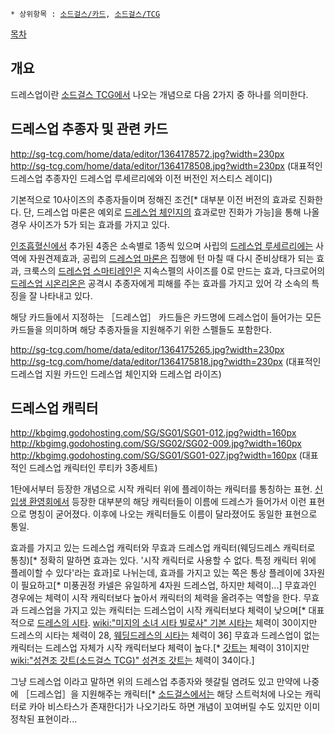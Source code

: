  * 상위항목 : [[소드걸스/카드]], [[소드걸스/TCG]]

[[목차]]

== 개요 ==
드레스업이란 [[소드걸스 TCG]]에서 나오는 개념으로 다음 2가지 중 하나를 의미한다.

== 드레스업 추종자 및 관련 카드 ==
http://sg-tcg.com/home/data/editor/1364178572.jpg?width=230px http://sg-tcg.com/home/data/editor/1364178508.jpg?width=230px 
(대표적인 드레스업 추종자인 드레스업 루세르리에와 이전 버전인 저스티스 레이디)

기본적으로 10사이즈의 추종자들이며 정해진 조건[* 대부분 이전 버전의 효과로 진화한다. 단, 드레스업 마론은 예외로 [[드레스업 체인지]]의 효과로만 진화가 가능]을 통해 나올 경우 사이즈가 5가 되는 효과를 가지고 있다.

[[인조흡혈신]]에서 추가된 4종은 소속별로 1종씩 있으며 사립의 [[드레스업 루세르리에]]는 사역에 자원견제효과, 공립의 [[드레스업 마론]]은 집행에 턴 마칠 때 다시 준비상태가 되는 효과, 크룩스의 [[드레스업 스마티레인]]은 지속스펠의 사이즈를 0로 만드는 효과, 다크로어의 [[드레스업 시온리온]]은 공격시 추종자에게 피해를 주는 효과를 가지고 있어 각 소속의 특징을 잘 나타내고 있다.

해당 카드들에서 지정하는 ［드레스업］ 카드들은 카드명에 드레스업이 들어가는 모든 카드들을 의미하며 해당 추종자들을 지원해주기 위한 스펠들도 포함한다.

http://sg-tcg.com/home/data/editor/1364175265.jpg?width=230px http://sg-tcg.com/home/data/editor/1364175818.jpg?width=230px
(대표적인 드레스업 지원 카드인 드레스업 체인지와 드레스업 라이즈)

== 드레스업 캐릭터 ==
http://kbgimg.godohosting.com/SG/SG01/SG01-012.jpg?width=160px http://kbgimg.godohosting.com/SG/SG02/SG02-009.jpg?width=160px http://kbgimg.godohosting.com/SG/SG01/SG01-027.jpg?width=160px
(대표적인 드레스업 캐릭터인 루티카 3종세트)

1탄에서부터 등장한 개념으로 시작 캐릭터 위에 플레이하는 캐릭터를 통칭하는 표현. [[신입생 환영회]]에서 등장한 대부분의 해당 캐릭터들이 이름에 드레스가 들어가서 이런 표현으로 명칭이 굳어졌다. 이후에 나오는 캐릭터들도 이름이 달라졌어도 동일한 표현으로 통일.

효과를 가지고 있는 드레스업 캐릭터와 무효과 드레스업 캐릭터(웨딩드레스 캐릭터로 통칭)[* 정확히 말하면 효과는 있다. '시작 캐릭터로 사용할 수 없다. 특정 캐릭터 위에 플레이할 수 있다'라는 효과]로 나뉘는데, 효과를 가지고 있는 쪽은 통상 플레이에 3자원이 필요하고[* 미풍권정 카넬은 유일하게 4자원 드레스업, 하지만 체력이...] 무효과인 경우에는 체력이 시작 캐릭터보다 높아서 캐릭터의 체력을 올려주는 역할을 한다. 무효과 드레스업을 가지고 있는 캐릭터는 드레스업이 시작 캐릭터보다 체력이 낮으며[* 대표적으로 [[드레스의 시타]]. [[wiki:"미지의 소녀 시타 빌로사" 기본 시타]]는 체력이 30이지만 드레스의 시타는 체력이 28, [[웨딩드레스의 시타]]는 체력이 36] 무효과 드레스업이 없는 캐릭터는 드레스업 자체가 시작 캐릭터보다 체력이 높다.[* [[갓트]]는 체력이 31이지만 [[wiki:"성견조 갓트(소드걸스 TCG)" 성견조 갓트]]는 체력이 34이다.]

그냥 드레스업 이라고 말하면 위의 드레스업 추종자와 헷갈릴 염려도 있고 만약에 나중에 ［드레스업］을 지원해주는 캐릭터[* [[소드걸스]]에서는 해당 스트럭처에 나오는 캐릭터로 카아 비스타스가 존재한다]가 나오기라도 하면 개념이 꼬여버릴 수도 있지만 이미 정착된 표현이라...
